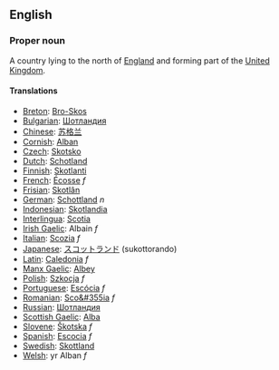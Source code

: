 ==English==

===Proper noun===
A country lying to the north of [[England]] and forming part of the [[United Kingdom]].

====Translations====

*[[Breton]]: [[Bro-Skos]]
*[[Bulgarian]]: [[Шотландия]]
*[[Chinese]]: [[苏格兰]]
*[[Cornish]]: [[Alban]]
*[[Czech]]: [[Skotsko]] 
*[[Dutch]]: [[Schotland]] 
*[[Finnish]]: [[Skotlanti]]
*[[French]]:  [[Écosse]] ''f''
*[[Frisian]]: [[Skotlân]]
*[[German]]: [[Schottland]] ''n''
*[[Indonesian]]:  [[Skotlandia]]
*[[Interlingua]]: [[Scotia]]
*[[Irish Gaelic]]: Albain ''f''
*[[Italian]]: [[Scozia]] ''f''
*[[Japanese]]:  [[スコットランド]] (sukottorando)
*[[Latin]]: [[Caledonia]] ''f''
*[[Manx Gaelic]]: [[Albey]]
*[[Polish]]: [[Szkocja]] ''f''
*[[Portuguese]]: [[Escócia]] ''f''
*[[Romanian]]: [[Sco&#355ia]] ''f''
*[[Russian]]: [[Шотландия]]
*[[Scottish Gaelic]]: [[Alba]]
*[[Slovene]]: [[Škotska]] ''f''
*[[Spanish]]: [[Escocia]] ''f''
*[[Swedish]]: [[Skottland]]
*[[Welsh]]: yr Alban ''f''